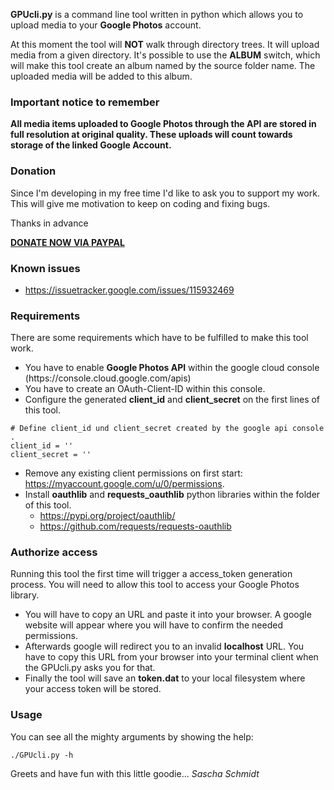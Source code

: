 '''GPUcli.py''' is a command line tool written in python which allows you to upload media to your '''Google Photos''' account.

At this moment the tool will '''NOT''' walk through directory trees. It will upload media from a given directory.
It's possible to use the '''ALBUM''' switch, which will make this tool create an album named by the source folder name. The uploaded media will be added to this album.

=== Important notice to remember ===
'''All media items uploaded to Google Photos through the API are stored in full resolution at original quality. These uploads will count towards storage of the linked Google Account.'''

=== Donation ===
Since I'm developing in my free time I'd like to ask you to support my work.
This will give me motivation to keep on coding and fixing bugs.

Thanks in advance

[https://www.paypal.com/cgi-bin/webscr?no_note=0&lc=US&business=realriot%40realriot.de&item_name=GitHub+-+GPUcli&cmd=_donations&currency_code=USD '''DONATE NOW VIA PAYPAL''']

=== Known issues ===
* https://issuetracker.google.com/issues/115932469

=== Requirements ===
There are some requirements which have to be fulfilled to make this tool work.
* You have to enable '''Google Photos API''' within the google cloud console (https://console.cloud.google.com/apis)
* You have to create an OAuth-Client-ID within this console.  
* Configure the generated '''client_id''' and '''client_secret''' on the first lines of this tool.
 # Define client_id und client_secret created by the google api console.
 client_id = ''
 client_secret = ''
* Remove any existing client permissions on first start: https://myaccount.google.com/u/0/permissions.
* Install '''oauthlib''' and '''requests_oauthlib''' python libraries within the folder of this tool.
** https://pypi.org/project/oauthlib/
**https://github.com/requests/requests-oauthlib

=== Authorize access ===
Running this tool the first time will trigger a access_token generation process. You will need to allow this tool
to access your Google Photos library.

* You will have to copy an URL and paste it into your browser. A google website will appear where you will have to confirm the needed permissions.
* Afterwards google will redirect you to an invalid '''localhost''' URL. You have to copy this URL from your browser into your terminal client when the GPUcli.py asks you for that.
* Finally the tool will save an '''token.dat''' to your local filesystem where your access token will be stored.

=== Usage ===
You can see all the mighty arguments by showing the help:

 ./GPUcli.py -h

Greets and have fun with this little goodie...
''Sascha Schmidt''

